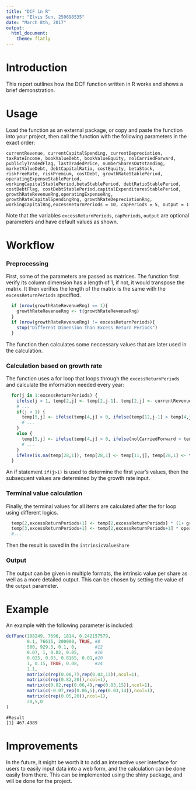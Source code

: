 ```yaml
---
title: "DCF in R"
author: "Elvis Sun, 250696535"
date: "March 8th, 2017"
output: 
  html_document:
    theme: flatly
---
```


# Introduction
This report outlines how the DCF function written in R works and shows a brief demonstration.

# Usage
Load the function as an external package, or copy and paste the function into your project, then call the function with the following parameters in the exact order:
```
currentRevenue, currentCapitalSpending, currentDepreciation, taxRateIncome, bookValueDebt, bookValueEquity, nolCarriedForward, publiclyTradedFlag, lastTradedPrice, numberSharesOutstanding, marketValueDebt, debtCapitalRatio, costEquity, betaStock, riskFreeRate, riskPremium, costDebt, growthRateStablePeriod, operatingExpenseStablePeriod, workingCapitalStablePeriod,betaStablePeriod, debtRatioStablePeriod, costDebtFlag, costDebtStablePeriod,capitalExpendituresStablePeriod, growthRateRevenueRng,operatingExpenseRng, growthRateCapitalSpendingRng, growthRateDepreciationRng, workingCapitalRng,excessReturnPeriods = 10, capPeriods = 5, output = 1
```
Note that the variables `excessReturnPeriods`, `capPeriods`, `output` are optional parameters and have default values as shown.

# Workflow
### Preprocessing
First, some of the parameters are passed as matrices. The function first verify its column dimension has a length of 1, if not, it would transpose the matrix. It then verifies the length of the matrix is the same with the `excessReturnPeriods` specified.
```r
  if (nrow(growthRateRevenueRng) == 1){
    growthRateRevenueRng <- t(growthRateRevenueRng)
  }
  if (nrow(growthRateRevenueRng) != excessReturnPeriods){
    stop("Different Dimension Than Excess Return Periods")
  }
```

The function then calculates some neccessary values that are later used in the calculation.

### Calculation based on growth rate
The function uses a for loop that loops through the `excessReturnPeriods` and calculate the information needed every year:
``` r
  for(j in 1:excessReturnPeriods) {
    ifelse(j > 1, temp[2,j] <- temp[2,j-1], temp[2,j] <- currentRevenue * (1 + growthRateRevenueVector[j,1]))
    # ...
    if(j > 1) {
      temp[5,j] <- ifelse(temp[4,j] > 0, ifelse(temp[12,j-1] > temp[4,j], 0, (temp[4,j] - temp[12,j-1])) * taxRateIncome, 0)
      # ...
    }
    else {
      temp[5,j] <- ifelse(temp[4,j] > 0, ifelse(nolCarriedForward > temp[4,j], 0, (temp[4,j] - nolCarriedForward) * taxRateIncome), 0)
      # ...
    }
    ifelse(is.na(temp[28,1]), temp[28,1] <- temp[11,j], temp[28,1] <- temp[28,1] + temp[11,j])
  }
```
An if statement `if(j>1)` is used to determine the first year's values, then the subsequent values are determined by the growth rate input.

### Terminal value calculation
Finally, the terminal values for all items are calculated after the for loop using different logics. 
``` r
  temp[2,excessReturnPeriods+1] <- temp[2,excessReturnPeriods] * (1+ growthRateStablePeriod)
  temp[3,excessReturnPeriods+1] <- temp[2,excessReturnPeriods+1] * operatingExpenseStablePeriod
  #...
```
Then the result is saved in the `intrinsicValueShare`

### Output
The output can be given in multiple formats, the intrinsic value per share as well as a more detailed output. This can be chosen by setting the value of the `output` parameter.

# Example
An example with the following parameter is included:

```r
dcfFunc(108249, 7696, 1814, 0.242157579,
        0.1, 76615, 200000, TRUE, #8
        500, 929.3, 0.1, 0,       #12
        0.07, 1, 0.02, 0.05,      #16
        0.025, 0.03, 0.8165, 0.01,#20
        1, 0.15, TRUE, 0.08,      #24
        1.1,
        matrix(c(rep(0.06,7),rep(0.03,13)),ncol=1),
        matrix(c(rep(0.82,20)),ncol=1),
        matrix(c(0.02,rep(0.06,4),rep(0.03,15)),ncol=1),
        matrix(c(-0.07,rep(0.06,5),rep(0.03,14)),ncol=1),
        matrix(c(rep(0.05,20)),ncol=1),
        20,5,0
)
```

```
#Result
[1] 467.4989
```

# Improvements
In the future, it might be worth it to add an interactive user interface for users to easily input data into a web form, and the calculation can be done easily from there. This can be implemented using the shiny package, and will be done for the project. 


